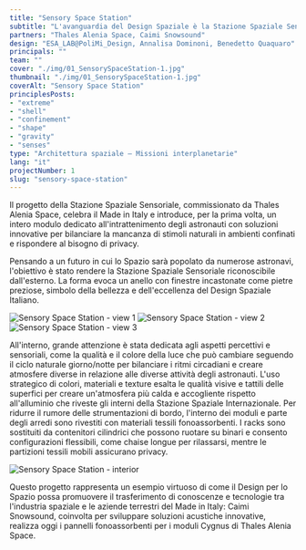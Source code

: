 ```yaml
---
title: "Sensory Space Station"
subtitle: "L'avanguardia del Design Spaziale è la Stazione Spaziale Sensoriale, che ricrea gli stimoli naturali attraverso la qualità della luce, del colore, della forma, del suono e dei materiali."
partners: "Thales Alenia Space, Caimi Snowsound"
design: "ESA_LAB@PoliMi_Design, Annalisa Dominoni, Benedetto Quaquaro"
principals: ""
team: ""
cover: "./img/01_SensorySpaceStation-1.jpg"
thumbnail: "./img/01_SensorySpaceStation-1.jpg"
coverAlt: "Sensory Space Station"
principlesPosts: 
- "extreme" 
- "shell" 
- "confinement" 
- "shape" 
- "gravity"
- "senses"
type: "Architettura spaziale — Missioni interplanetarie"
lang: "it"
projectNumber: 1
slug: "sensory-space-station"
---
```



Il progetto della Stazione Spaziale Sensoriale, commissionato da Thales Alenia Space, celebra il Made in Italy e introduce, per la prima volta, un intero modulo dedicato all'intrattenimento degli astronauti con soluzioni innovative per bilanciare la mancanza di stimoli naturali in ambienti confinati e rispondere al bisogno di privacy.

Pensando a un futuro in cui lo Spazio sarà popolato da numerose astronavi, l'obiettivo è stato rendere la Stazione Spaziale Sensoriale riconoscibile dall'esterno. La forma evoca un anello con finestre incastonate come pietre preziose, simbolo della bellezza e dell'eccellenza del Design Spaziale Italiano.

<div class="grid grid-cols-3 gap-3 py-6">
  <Image src={Image1} alt="Sensory Space Station - view 1" class="w-full h-auto"/>
  <Image src={Image2} alt="Sensory Space Station - view 2" class="w-full h-auto"/>
  <Image src={Image3} alt="Sensory Space Station - view 3" class="w-full h-auto"/>
</div>

All'interno, grande attenzione è stata dedicata agli aspetti percettivi e sensoriali, come la qualità e il colore della luce che può cambiare seguendo il ciclo naturale giorno/notte per bilanciare i ritmi circadiani e creare atmosfere diverse in relazione alle diverse attività degli astronauti. L'uso strategico di colori, materiali e texture esalta le qualità visive e tattili delle superfici per creare un'atmosfera più calda e accogliente rispetto all'alluminio che riveste gli interni della Stazione Spaziale Internazionale. Per ridurre il rumore delle strumentazioni di bordo, l'interno dei moduli e parte degli arredi sono rivestiti con materiali tessili fonoassorbenti. I racks sono sostituiti da contenitori cilindrici che possono ruotare su binari e consento configurazioni flessibili, come chaise longue per rilassarsi, mentre le partizioni tessili mobili assicurano privacy.

<div class="grid grid-cols-3 gap-3 py-6">
  <div class="col-start-2">
    <Image src={Image4} alt="Sensory Space Station - interior" class="w-full h-auto"/>
  </div>
</div>

Questo progetto rappresenta un esempio virtuoso di come il Design per lo Spazio possa promuovere il trasferimento di conoscenze e tecnologie tra l'industria spaziale e le aziende terrestri del Made in Italy: Caimi Snowsound, coinvolta per sviluppare soluzioni acustiche innovative, realizza oggi i pannelli fonoassorbenti per i moduli Cygnus di Thales Alenia Space.
